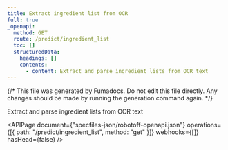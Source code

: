 ```yaml
---
title: Extract ingredient list from OCR
full: true
_openapi:
  method: GET
  route: /predict/ingredient_list
  toc: []
  structuredData:
    headings: []
    contents:
      - content: Extract and parse ingredient lists from OCR text
---
```


{/* This file was generated by Fumadocs. Do not edit this file directly. Any changes should be made by running the generation command again. */}

Extract and parse ingredient lists from OCR text

<APIPage
  document={"specfiles-json/robotoff-openapi.json"}
  operations={[{ path: "/predict/ingredient_list", method: "get" }]}
  webhooks={[]}
  hasHead={false}
/>

